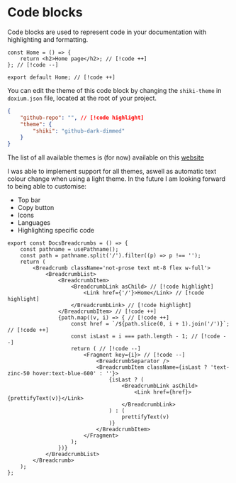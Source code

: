 # Code blocks

Code blocks are used to represent code in your documentation with highlighting and formatting.

```tsx
const Home = () => {
    return <h2>Home page</h2>; // [!code ++]
}; // [!code --]

export default Home; // [!code ++]
```

You can edit the theme of this code block by changing the `shiki-theme` in `doxium.json` file, located at the root of your project.

```json
{
    "github-repo": "", // [!code highlight]
    "theme": {
        "shiki": "github-dark-dimmed"
    }
}
```

The list of all available themes is (for now) available on this [website](https://textmate-grammars-themes.netlify.app/?theme=github-dark-dimmed&grammar=typescript)

I was able to implement support for all themes, aswell as automatic text colour change when using a light theme.
In the future I am looking forward to being able to customise:

-   Top bar
-   Copy button
-   Icons
-   Languages
-   Highlighting specific code

```tsx 
export const DocsBreadcrumbs = () => {
    const pathname = usePathname();
    const path = pathname.split('/').filter((p) => p !== '');
    return (
        <Breadcrumb className='not-prose text mt-8 flex w-full'>
            <BreadcrumbList>
                <BreadcrumbItem>
                    <BreadcrumbLink asChild> // [!code highlight]
                        <Link href={'/'}>Home</Link> // [!code highlight]
                    </BreadcrumbLink> // [!code highlight]
                </BreadcrumbItem> // [!code ++]
                {path.map((v, i) => { // [!code ++]
                    const href = `/${path.slice(0, i + 1).join('/')}`; // [!code ++] 
                    const isLast = i === path.length - 1; // [!code --]
                    return ( // [!code --]
                        <Fragment key={i}> // [!code --]
                            <BreadcrumbSeparator />
                            <BreadcrumbItem className={isLast ? 'text-zinc-50 hover:text-blue-600' : ''}>
                                {isLast ? (
                                    <BreadcrumbLink asChild>
                                        <Link href={href}>{prettifyText(v)}</Link>
                                    </BreadcrumbLink>
                                ) : (
                                    prettifyText(v)
                                )}
                            </BreadcrumbItem>
                        </Fragment>
                    );
                })}
            </BreadcrumbList>
        </Breadcrumb>
    );
};
```
